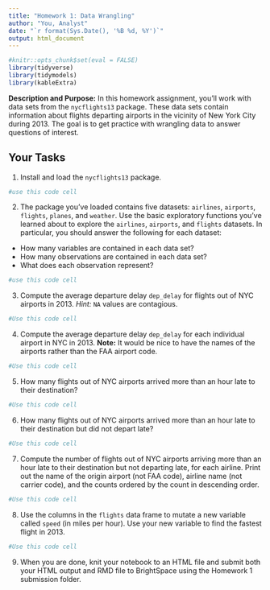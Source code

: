 ```yaml
---
title: "Homework 1: Data Wrangling"
author: "You, Analyst"
date: "`r format(Sys.Date(), '%B %d, %Y')`"
output: html_document
---
```


```r
#knitr::opts_chunk$set(eval = FALSE)
library(tidyverse)
library(tidymodels)
library(kableExtra)
```

**Description and Purpose:** In this homework assignment, you'll work with data sets from the `nycflights13` package. These data sets contain information about flights departing airports in the vicinity of New York City during 2013. The goal is to get practice with wrangling data to answer questions of interest.

## Your Tasks

1. Install and load the `nycflights13` package.

```r
#use this code cell

```

2. The package you've loaded contains five datasets: `airlines`, `airports`, `flights`, `planes`, and `weather`. Use the basic exploratory functions you've learned about to explore the `airlines`, `airports`, and `flights` datasets. In particular, you should answer the following for each dataset:

+ How many variables are contained in each data set?
+ How many observations are contained in each data set?
+ What does each observation represent?

```r
#use this code cell

```

3. Compute the average departure delay `dep_delay` for flights out of NYC airports in 2013. *Hint:* `NA` values are contagious.

```r
#Use this code cell

```

4. Compute the average departure delay `dep_delay` for each individual airport in NYC in 2013. **Note:** It would be nice to have the names of the airports rather than the FAA airport code.

```r
#Use this code cell

```

5. How many flights out of NYC airports arrived more than an hour late to their destination?

```r
#Use this code cell

```

6. How many flights out of NYC airports arrived more than an hour late to their destination but did not depart late?

```r
#Use this code cell

```

7. Compute the number of flights out of NYC airports arriving more than an hour late to their destination but not departing late, for each airline. Print out the name of the origin airport (not FAA code), airline name (not carrier code), and the counts ordered by the count in descending order.

```r
#Use this code cell

```

8. Use the columns in the `flights` data frame to mutate a new variable called `speed` (in miles per hour). Use your new variable to find the fastest flight in 2013.

```r
#Use this code cell

```

9. When you are done, knit your notebook to an HTML file and submit both your HTML output and RMD file to BrightSpace using the Homework 1 submission folder.
